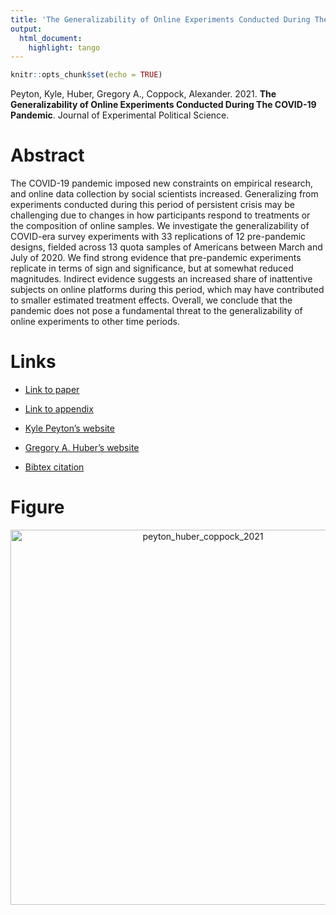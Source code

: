 ```yaml
---
title: 'The Generalizability of Online Experiments Conducted During The COVID-19 Pandemic'
output:
  html_document:
    highlight: tango
---
```


```r
knitr::opts_chunk$set(echo = TRUE)
```

Peyton, Kyle, Huber, Gregory A., Coppock, Alexander. 2021. <b>The Generalizability of Online Experiments Conducted During The COVID-19 Pandemic</b>. Journal of Experimental Political Science.

# Abstract
The COVID-19 pandemic imposed new constraints on empirical research, and online data collection by social scientists increased. Generalizing from experiments conducted during this period of persistent crisis may be challenging due to changes in how participants respond to treatments or the composition of online samples. We investigate the generalizability of COVID-era survey experiments with 33 replications of 12 pre-pandemic designs, fielded across 13 quota samples of Americans between March and July of 2020. We find strong evidence that pre-pandemic experiments replicate in terms of sign and significance, but at somewhat reduced magnitudes. Indirect evidence suggests an increased share of inattentive subjects on online platforms during this period, which may have contributed to smaller estimated treatment effects. Overall, we conclude that the pandemic does not pose a fundamental threat to the generalizability of online experiments to other time periods.

# Links
 - <a href='peyton_huber_coppock_2021.pdf' target='_blank'>Link to paper</a>
 - <a href='peyton_huber_coppock_2021_appendix.pdf'target='_blank'>Link to appendix</a>

 - <a href= 'http://kyle-peyton.com' target='_blank'>Kyle Peyton's website</a>
 - <a href= 'https://huber.research.yale.edu' target='_blank'>Gregory A. Huber's website</a>
 - <a href='peyton_huber_coppock_2021.txt'target='_blank'>Bibtex citation</a>

# Figure
<center><img src="display_figures/peyton_huber_coppock_2021_display.png" alt="peyton_huber_coppock_2021" width="600"></center>